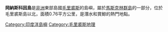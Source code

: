 '''岡納斯科因島'''是[[非洲|非洲]]東部島國[[毛里裘斯|毛里裘斯]]的島嶼，屬於[[馬斯克林群島|馬斯克林群島]]的一部分，位於毛里裘斯島以北，面積0.76平方公里，是潛水和賞鯨的熱門地點。

{{Mauritius-stub}}

[[Category:印度洋島嶼|Category:印度洋島嶼]]
[[Category:毛里裘斯地理|Category:毛里裘斯地理]]